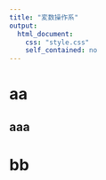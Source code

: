 ```yaml
---
title: "変数操作系"
output:
  html_document:
    css: "style.css"
    self_contained: no
---
```


# aa

## aaa

# bb